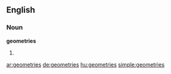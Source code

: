 ==English==

===Noun===
'''geometries'''

# {{plural of|geometry}}

[[ar:geometries]]
[[de:geometries]]
[[hu:geometries]]
[[simple:geometries]]